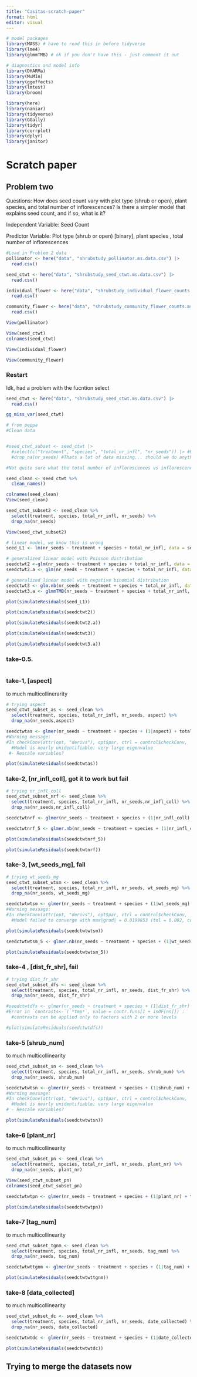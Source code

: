 ```yaml
---
title: "Casitas-scratch-paper"
format: html
editor: visual
---
```


```r
# model packages
library(MASS) # have to read this in before tidyverse 
library(lme4)
library(glmmTMB) # ok if you don't have this - just comment it out

# diagnostics and model info
library(DHARMa)
library(MuMIn)
library(ggeffects)
library(lmtest)
library(broom)

library(here)
library(naniar)
library(tidyverse)
library(GGally)
library(tidyr)
library(corrplot)
library(dplyr)
library(janitor)
```

# Scratch paper

## Problem two

Questions: How does seed count vary with plot type (shrub or open), plant species, and total number of inflorescences? Is there a simpler model that explains seed count, and if so, what is it?

Independent Variable: Seed Count

Predictor Variable: Plot type (shrub or open) [binary], plant species , total number of inflorescences

```r

#Load in Problem 2 data
pollinator <- here("data", "shrubstudy_pollinator.ms.data.csv") |> 
  read.csv()

seed_ctwt <- here("data", "shrubstudy_seed_ctwt.ms.data.csv") |> 
  read.csv()

individual_flower <- here("data", "shrubstudy_individual_flower_counts.ms.data.csv") |> 
  read.csv()

community_flower <- here("data", "shrubstudy_community_flower_counts.ms.data.csv") |> 
  read.csv()
```

```r
View(pollinator)
```

```r
View(seed_ctwt)
colnames(seed_ctwt)
```

```r
View(individual_flower)
```

```r
View(community_flower)
```

### Restart 

Idk, had a problem with the fucntion select 

```r
seed_ctwt <- here("data", "shrubstudy_seed_ctwt.ms.data.csv") |> 
  read.csv()
```

```r
gg_miss_var(seed_ctwt)
```

```r
# from peppa 
#Clean data


#seed_ctwt_subset <- seed_ctwt |> 
  #select(c("treatment", "species", "total_nr_infl", "nr_seeds")) |> #Plot type, plant species, total number of inflorescences - select relevant columns 
  #drop_na(nr_seeds) #Thats a lot of data missing... should we do anything? 

#Not quite sure what the total number of inflorescences vs inflorescence collected means
```

```r
seed_clean <- seed_ctwt %>% 
  clean_names()
```

```r
colnames(seed_clean)
View(seed_clean)
```

```r
seed_ctwt_subset2 <- seed_clean %>% 
  select(treatment, species, total_nr_infl, nr_seeds) %>% 
  drop_na(nr_seeds)

```

```r
View(seed_ctwt_subset2)
```

```r
# linear model, we know this is wrong
seed_L1 <- lm(nr_seeds ~ treatment + species + total_nr_infl, data = seed_ctwt_subset2)

# generalized linear model with Poisson distribution
seedctwt2 <-glm(nr_seeds ~ treatment + species + total_nr_infl, data = seed_ctwt_subset2, family = "poisson")
seedctwt2.a <- glm(nr_seeds ~ treatment + species + total_nr_infl, data = seed_ctwt_subset2, family = "poisson")

# generalized linear model with negative binomial distribution
seedctwt3 <- glm.nb(nr_seeds ~ treatment + species + total_nr_infl, data = seed_ctwt_subset2)
seedctwt3.a <- glmmTMB(nr_seeds ~ treatment + species + total_nr_infl, data = seed_ctwt_subset2, family = "nbinom2")

```

```r
plot(simulateResiduals(seed_L1))
```

```r
plot(simulateResiduals(seedctwt2))
```

```r
plot(simulateResiduals(seedctwt2.a))
```

```r
plot(simulateResiduals(seedctwt3))
```

```r
plot(simulateResiduals(seedctwt3.a))
```

### take-0.5. 

```r

```


### take-1, [aspect]
to much multicollinerarity
```r
# trying aspect
seed_ctwt_subset_as <- seed_clean %>% 
  select(treatment, species, total_nr_infl, nr_seeds, aspect) %>% 
  drop_na(nr_seeds,aspect)
```

```r
seedctwtas <- glmer(nr_seeds ~ treatment + species + (1|aspect) + total_nr_infl, data = seed_ctwt_subset_as, family = "poisson" )
#Warning message:
#In checkConv(attr(opt, "derivs"), opt$par, ctrl = control$checkConv,  :
  #Model is nearly unidentifiable: very large eigenvalue
 #- Rescale variables?
```

```r
plot(simulateResiduals(seedctwtas))
```

### take-2, [nr_infl_coll], got it to work but fail 
```r
# trying nr_infl_coll
seed_ctwt_subset_nrf <- seed_clean %>% 
  select(treatment, species, total_nr_infl, nr_seeds,nr_infl_coll) %>% 
  drop_na(nr_seeds,nr_infl_coll)
```

```r
seedctwtnrf <- glmer(nr_seeds ~ treatment + species + (1|nr_infl_coll) + total_nr_infl, data = seed_ctwt_subset_nrf, family = "poisson" )
```

```r
seedctwtnrf_5 <- glmer.nb(nr_seeds ~ treatment + species + (1|nr_infl_coll) + total_nr_infl, data = seed_ctwt_subset_nrf)
```

```r
plot(simulateResiduals(seedctwtnrf_5))
```

```r
plot(simulateResiduals(seedctwtnrf))
```

### take-3, [wt_seeds_mg], fail 
```r
# trying wt_seeds_mg
seed_ctwt_subset_wtsm <- seed_clean %>% 
  select(treatment, species, total_nr_infl, nr_seeds, wt_seeds_mg) %>% 
  drop_na(nr_seeds, wt_seeds_mg)
```

```r
seedctwtwtsm <- glmer(nr_seeds ~ treatment + species + (1|wt_seeds_mg) + total_nr_infl, data = seed_ctwt_subset_wtsm, family = "poisson" )
#Warning message:
#In checkConv(attr(opt, "derivs"), opt$par, ctrl = control$checkConv,  :
  #Model failed to converge with max|grad| = 0.0199853 (tol = 0.002, component 1)
```

```r
plot(simulateResiduals(seedctwtwtsm))
```

```r
seedctwtwtsm_5 <- glmer.nb(nr_seeds ~ treatment + species + (1|wt_seeds_mg) + total_nr_infl, data = seed_ctwt_subset_wtsm)
```

```r
plot(simulateResiduals(seedctwtwtsm_5))
```


### take-4 , [dist_fr_shr], fail
```r
# trying dist_fr_shr
seed_ctwt_subset_dfs <- seed_clean %>% 
  select(treatment, species, total_nr_infl, nr_seeds, dist_fr_shr) %>% 
  drop_na(nr_seeds, dist_fr_shr)
```

```r
#seedctwtdfs <- glmer(nr_seeds ~ treatment + species + (1|dist_fr_shr) + total_nr_infl, data = seed_ctwt_subset_dfs, family = "poisson" )
#Error in `contrasts<-`(`*tmp*`, value = contr.funs[1 + isOF[nn]]) : 
  #contrasts can be applied only to factors with 2 or more levels
```

```r
#plot(simulateResiduals(seedctwtdfs))
```

### take-5 [shrub_num]
to much multicollinearity 

```r
seed_ctwt_subset_sn <- seed_clean %>% 
  select(treatment, species, total_nr_infl, nr_seeds, shrub_num) %>% 
  drop_na(nr_seeds, shrub_num)
```

```r
seedctwtwtsn <- glmer(nr_seeds ~ treatment + species + (1|shrub_num) + total_nr_infl, data = seed_ctwt_subset_sn, family = "poisson" )
#Warning message:
#In checkConv(attr(opt, "derivs"), opt$par, ctrl = control$checkConv,  :
  #Model is nearly unidentifiable: very large eigenvalue
# - Rescale variables?
```

```r
plot(simulateResiduals(seedctwtwtsn))
```

### take-6 [plant_nr]
to much multicollinearity 
```r
seed_ctwt_subset_pn <- seed_clean %>% 
  select(treatment, species, total_nr_infl, nr_seeds, plant_nr) %>% 
  drop_na(nr_seeds, plant_nr)
```

```r
View(seed_ctwt_subset_pn)
colnames(seed_ctwt_subset_pn)
```

```r
seedctwtwtpn <- glmer(nr_seeds ~ treatment + species + (1|plant_nr) + total_nr_infl, data = seed_ctwt_subset_pn, family = "poisson" )
```

```r
plot(simulateResiduals(seedctwtwtpn))
```


### take-7 [tag_num]
to much multicollinearity 
```r
seed_ctwt_subset_tgnm <- seed_clean %>% 
  select(treatment, species, total_nr_infl, nr_seeds, tag_num) %>% 
  drop_na(nr_seeds, tag_num)
```

```r
seedctwtwttgnm <- glmer(nr_seeds ~ treatment + species + (1|tag_num) + total_nr_infl, data = seed_ctwt_subset_tgnm, family = "poisson" )
```

```r
plot(simulateResiduals(seedctwtwttgnm))
```

### take-8 [data_collected]
to much multicollinearity 
```r
seed_ctwt_subset_dc <- seed_clean %>% 
  select(treatment, species, total_nr_infl, nr_seeds, date_collected) %>% 
  drop_na(nr_seeds, date_collected)
```

```r
seedctwtwtdc <- glmer(nr_seeds ~ treatment + species + (1|date_collected) + total_nr_infl, data = seed_ctwt_subset_dc, family = "poisson" )
```

```r
plot(simulateResiduals(seedctwtwtdc))
```





## Trying to merge the datasets now 








